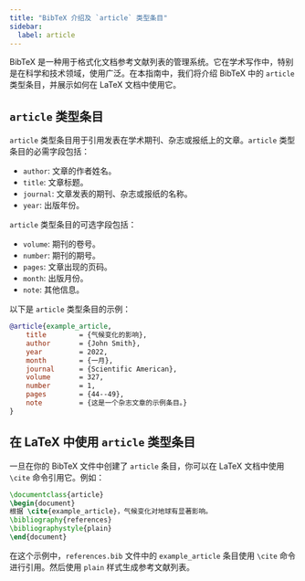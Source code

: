 ```yaml
---
title: "BibTeX 介绍及 `article` 类型条目"
sidebar:
  label: article
---
```



BibTeX 是一种用于格式化文档参考文献列表的管理系统。它在学术写作中，特别是在科学和技术领域，使用广泛。在本指南中，我们将介绍 BibTeX 中的 `article` 类型条目，并展示如何在 LaTeX 文档中使用它。

<CiteDrive/>

## `article` 类型条目

`article` 类型条目用于引用发表在学术期刊、杂志或报纸上的文章。`article` 类型条目的必需字段包括：

-   `author`: 文章的作者姓名。
-   `title`: 文章标题。
-   `journal`: 文章发表的期刊、杂志或报纸的名称。
-   `year`: 出版年份。

`article` 类型条目的可选字段包括：

-   `volume`: 期刊的卷号。
-   `number`: 期刊的期号。
-   `pages`: 文章出现的页码。
-   `month`: 出版月份。
-   `note`: 其他信息。

以下是 `article` 类型条目的示例：

```bibtex
@article{example_article,
	title        = {气候变化的影响},
	author       = {John Smith},
	year         = 2022,
	month        = {一月},
	journal      = {Scientific American},
	volume       = 327,
	number       = 1,
	pages        = {44--49},
	note         = {这是一个杂志文章的示例条目。}
}
```

## 在 LaTeX 中使用 `article` 类型条目

一旦在你的 BibTeX 文件中创建了 `article` 条目，你可以在 LaTeX 文档中使用 `\cite` 命令引用它。例如：

```latex
\documentclass{article}  
\begin{document}  
根据 \cite{example_article}，气候变化对地球有显著影响。  
\bibliography{references} 
\bibliographystyle{plain}  
\end{document}
```

在这个示例中，`references.bib` 文件中的 `example_article` 条目使用 `\cite` 命令进行引用。然后使用 `plain` 样式生成参考文献列表。
